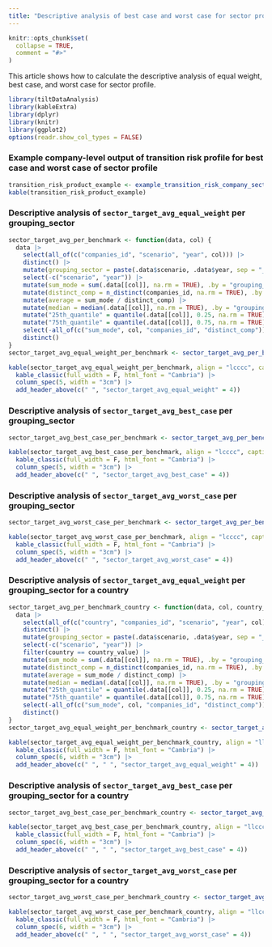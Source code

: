 ```yaml
---
title: "Descriptive analysis of best case and worst case for sector profile"
---
```


```r
knitr::opts_chunk$set(
  collapse = TRUE,
  comment = "#>"
)
```

This article shows how to calculate the descriptive analysis of equal weight,
best case, and worst case for sector profile.

```r
library(tiltDataAnalysis)
library(kableExtra)
library(dplyr)
library(knitr)
library(ggplot2)
options(readr.show_col_types = FALSE)
```

### Example company-level output of transition risk profile for best case and worst case of sector profile 

```r
transition_risk_product_example <- example_transition_risk_company_sector_avg_best_case_worst_case()
kable(transition_risk_product_example)
```

### Descriptive analysis of `sector_target_avg_equal_weight` per grouping_sector

```r
sector_target_avg_per_benchmark <- function(data, col) {
  data |>
    select(all_of(c("companies_id", "scenario", "year", col))) |>
    distinct() |>
    mutate(grouping_sector = paste(.data$scenario, .data$year, sep = "_")) |>
    select(-c("scenario", "year")) |>
    mutate(sum_mode = sum(.data[[col]], na.rm = TRUE), .by = "grouping_sector") |>
    mutate(distinct_comp = n_distinct(companies_id, na.rm = TRUE), .by = "grouping_sector") |>
    mutate(average = sum_mode / distinct_comp) |>
    mutate(median = median(.data[[col]], na.rm = TRUE), .by = "grouping_sector") |>
    mutate("25th_quantile" = quantile(.data[[col]], 0.25, na.rm = TRUE), .by = "grouping_sector") |>
    mutate("75th_quantile" = quantile(.data[[col]], 0.75, na.rm = TRUE), .by = "grouping_sector") |>
    select(-all_of(c("sum_mode", col, "companies_id", "distinct_comp"))) |>
    distinct()
}
sector_target_avg_equal_weight_per_benchmark <- sector_target_avg_per_benchmark(transition_risk_product_example, "sector_target_avg_equal_weight")

kable(sector_target_avg_equal_weight_per_benchmark, align = "lcccc", caption = "Descriptive analysis of `sector_target_avg_equal_weight` per grouping_sector", escape = F) |>
  kable_classic(full_width = F, html_font = "Cambria") |>
  column_spec(5, width = "3cm") |>
  add_header_above(c(" ", "sector_target_avg_equal_weight" = 4))
```

### Descriptive analysis of `sector_target_avg_best_case` per grouping_sector

```r
sector_target_avg_best_case_per_benchmark <- sector_target_avg_per_benchmark(transition_risk_product_example, "sector_target_avg_best_case") 

kable(sector_target_avg_best_case_per_benchmark, align = "lcccc", caption = "Descriptive analysis of `sector_target_avg_best_case` per grouping_sector", escape = F) |>
  kable_classic(full_width = F, html_font = "Cambria") |>
  column_spec(5, width = "3cm") |>
  add_header_above(c(" ", "sector_target_avg_best_case" = 4))
```

### Descriptive analysis of `sector_target_avg_worst_case` per grouping_sector

```r
sector_target_avg_worst_case_per_benchmark <- sector_target_avg_per_benchmark(transition_risk_product_example, "sector_target_avg_worst_case")

kable(sector_target_avg_worst_case_per_benchmark, align = "lcccc", caption = "Descriptive analysis of `sector_target_avg_worst_case` per grouping_sector", escape = F) |>
  kable_classic(full_width = F, html_font = "Cambria") |>
  column_spec(5, width = "3cm") |>
  add_header_above(c(" ", "sector_target_avg_worst_case" = 4))
```

### Descriptive analysis of `sector_target_avg_equal_weight` per grouping_sector for a country

```r
sector_target_avg_per_benchmark_country <- function(data, col, country_value) {
  data |>
    select(all_of(c("country", "companies_id", "scenario", "year", col))) |>
    distinct() |>
    mutate(grouping_sector = paste(.data$scenario, .data$year, sep = "_")) |>
    select(-c("scenario", "year")) |>
    filter(country == country_value) |>
    mutate(sum_mode = sum(.data[[col]], na.rm = TRUE), .by = "grouping_sector") |>
    mutate(distinct_comp = n_distinct(companies_id, na.rm = TRUE), .by = "grouping_sector") |>
    mutate(average = sum_mode / distinct_comp) |>
    mutate(median = median(.data[[col]], na.rm = TRUE), .by = "grouping_sector") |>
    mutate("25th_quantile" = quantile(.data[[col]], 0.25, na.rm = TRUE), .by = "grouping_sector") |>
    mutate("75th_quantile" = quantile(.data[[col]], 0.75, na.rm = TRUE), .by = "grouping_sector") |>
    select(-all_of(c("sum_mode", col, "companies_id", "distinct_comp"))) |>
    distinct()
}
sector_target_avg_equal_weight_per_benchmark_country <- sector_target_avg_per_benchmark_country(transition_risk_product_example, "sector_target_avg_equal_weight", "france")

kable(sector_target_avg_equal_weight_per_benchmark_country, align = "llcccc", caption = "Descriptive analysis of `sector_target_avg_equal_weight` per grouping_sector for country `France`", escape = F) |>
  kable_classic(full_width = F, html_font = "Cambria") |>
  column_spec(6, width = "3cm") |>
  add_header_above(c(" ", " ", "sector_target_avg_equal_weight" = 4))
```

### Descriptive analysis of `sector_target_avg_best_case` per grouping_sector for a country

```r
sector_target_avg_best_case_per_benchmark_country <- sector_target_avg_per_benchmark_country(transition_risk_product_example, "sector_target_avg_best_case", "france") 

kable(sector_target_avg_best_case_per_benchmark_country, align = "llcccc", caption = "Descriptive analysis of `sector_target_avg_best_case` per grouping_sector for country `France`", escape = F) |>
  kable_classic(full_width = F, html_font = "Cambria") |>
  column_spec(6, width = "3cm") |>
  add_header_above(c(" ", " ", "sector_target_avg_best_case" = 4))
```

### Descriptive analysis of `sector_target_avg_worst_case` per grouping_sector for a country

```r
sector_target_avg_worst_case_per_benchmark_country <- sector_target_avg_per_benchmark_country(transition_risk_product_example, "sector_target_avg_worst_case", "france")

kable(sector_target_avg_worst_case_per_benchmark_country, align = "llcccc", caption = "Descriptive analysis of `sector_target_avg_worst_case` per grouping_sector for country `France`", escape = F) |>
  kable_classic(full_width = F, html_font = "Cambria") |>
  column_spec(6, width = "3cm") |>
  add_header_above(c(" ", " ", "sector_target_avg_worst_case" = 4))
```
